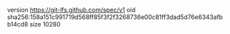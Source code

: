 version https://git-lfs.github.com/spec/v1
oid sha256:158a151c991719d568ff85f3f2f3268736e00c81ff3dad5d76e6343afbb14cd8
size 10280
